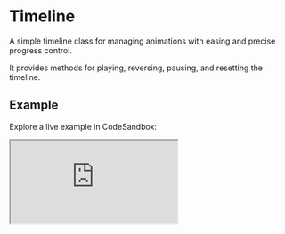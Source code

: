 # Timeline

A simple timeline class for managing animations with easing and precise progress control. 

It provides methods for playing, reversing, pausing, and resetting the timeline.

## Example

Explore a live example in CodeSandbox:

<iframe 
  src="https://codesandbox.io/embed/8d692j?view=preview"
  style={{
    width: "100%",
    height: "700px",
    border: "0",
    borderRadius: "4px",
    overflow: "hidden"
  }}
  title="CodeSandbox Embed"
  allow="accelerometer; ambient-light-sensor; camera; encrypted-media; geolocation; gyroscope; hid; microphone; midi; payment; usb; vr; xr-spatial-tracking"
  sandbox="allow-forms allow-modals allow-popups allow-presentation allow-same-origin allow-scripts"
/>



## Props

### Mutable Props

Mutable properties can be updated at runtime using `.updateProps()`.

<table>
  <tr>
    <th>Name</th>
    <th>Description</th>
    <th>Type</th>
    <th>Default Value</th>
  </tr>
  
  <tr>
    <td>duration</td>
    <td>Timeline duration in milliseconds.</td>
    <td><code>number</code></td>
    <td><code>1000</code></td>
  </tr>
  
  <tr>
    <td>easing</td>
    <td>
      Easing function for timeline progression. Accepts standard easing types or an array of bezier values.
      
      See [easing types](/docs/utils#easing-types) for more information
    </td>
    <td><code>TEasingType</code></td>
    <td><code>false</code></td>
  </tr>
</table>



## Accessors

:::note
All **[Module's accessors](/docs/base/Module/#accessors)** are available in this class.
:::

### duration

Type: `number`

Get the timeline duration, ensuring it is at least 0 ms.

### eased

Type: `number`

Get the eased progress of the timeline, derived from the easing function.

### isPaused

Type: `boolean`

Whether the timeline is paused.

### isPlaying

Type: `boolean`

Whether the timeline is currently playing.

### isReversed

Type: `boolean`

Whether the timeline is reversed (progress decreases over time).

### progress

Type: `number`

Get or set the linear progress of the timeline. Setting this triggers an update and associated callbacks.



## Methods

:::note
All **[Module's methods](/docs/base/Module/#methods)** are available in this class.
:::

### pause

Pause the timeline, halting progress without resetting it.

```ts
instance.pause();
```

### play

Play the timeline, advancing progress toward completion. Does nothing if the timeline is destroyed or already completed.

```ts
instance.play();
```

### reset

Reset the timeline to the beginning (progress = 0).

```ts
instance.reset();
```

### reverse

Reverse the timeline, moving progress toward the start. Does nothing if the timeline is destroyed or already at the start.

```ts
instance.reverse();
```



## Callbacks

:::note
All **[Module's callbacks](/docs/base/Module/#callbacks)** are available in this class.
:::

### start

Triggered when the timeline starts.

```ts
const destruct = instance.on('start', () => console.log('start'));

// Cancel the callback
destruct();
```

### update

Triggered during timeline updates with progress values.

```ts
const destruct = instance.on('update', ({ progress, eased }) => {
  console.log('update', progress, eased);
});

// Cancel the callback
destruct();
```

### end

Triggered when the timeline completes.

```ts
const destruct = instance.on('end', () => console.log('end'));

// Cancel the callback
destruct();
```
